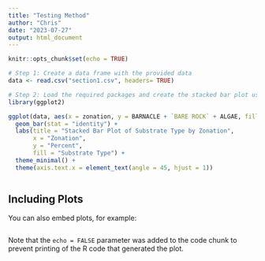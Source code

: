 ```yaml
---
title: "Testing Method"
author: "Chris"
date: "2023-07-27"
output: html_document
---
```


```r
knitr::opts_chunk$set(echo = TRUE)
```

```r
# Step 1: Create a data frame with the provided data
data <- read.csv("section1.csv", headers= TRUE)
```

```r
# Step 2: Load the required packages and create the stacked bar plot using ggplot2
library(ggplot2)

ggplot(data, aes(x = zonation, y = BARNACLE + `BARE ROCK` + ALGAE, fill = factor(substring(names(data)[3:5], 1)))) +
  geom_bar(stat = "identity") +
  labs(title = "Stacked Bar Plot of Substrate Type by Zonation",
       x = "Zonation",
       y = "Percent",
       fill = "Substrate Type") +
  theme_minimal() +
  theme(axis.text.x = element_text(angle = 45, hjust = 1))

```


```r

```

## Including Plots

You can also embed plots, for example:

```r

```

Note that the `echo = FALSE` parameter was added to the code chunk to prevent printing of the R code that generated the plot.

